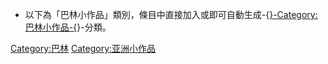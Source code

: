{{hiddencat}}
[[Category:巴林|Category:巴林]]
[[Category:亚洲小作品|Category:亚洲小作品]]

* 以下為「巴林小作品」類別，條目中直接加入{{tl|巴林小作品}}或{{tl|Bahrain-stub}}即可自動生成-{[[}-Category:巴林小作品-{|}-Category:巴林小作品-{]]}-分類。